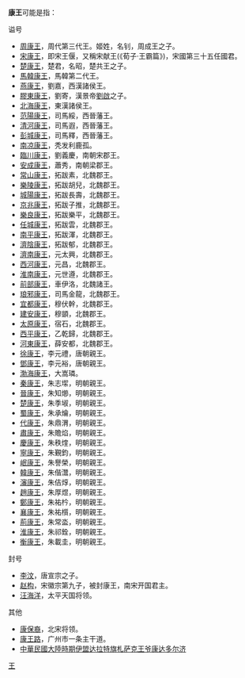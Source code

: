 '''康王'''可能是指：
;谥号
* [[周康王|周康王]]，周代第三代王。姬姓，名钊，周成王之子。
* [[宋康王|宋康王]]，即宋王偃，又稱宋献王(《荀子·王霸篇》)，宋國第三十五任國君。
* [[楚康王|楚康王]]，楚君，名昭，楚共王之子。
* [[康王_(馬韓)|馬韓康王]]，馬韓第二代王。
* [[劉嘉_(燕王)|燕康王]]，劉嘉，西漢諸侯王。
* [[膠東康王|膠東康王]]，劉寄，漢景帝[[劉啟|劉啟]]之子。
* [[北海康王|北海康王]]，東漢諸侯王。
* [[司馬綏|范陽康王]]，司馬綏，西晉藩王。
* [[司馬遐|清河康王]]，司馬遐，西晉藩王。
* [[司馬釋|彭城康王]]，司馬釋，西晉藩王。
* [[南凉康王|南凉康王]]，秃发利鹿孤。
* [[劉義慶|臨川康王]]，劉義慶，南朝宋郡王。
* [[蕭秀|安成康王]]，蕭秀，南朝梁郡王。
* [[拓跋素|常山康王]]，拓跋素，北魏郡王。
* [[拓跋胡兒|樂陵康王]]，拓跋胡兒，北魏郡王。
* [[拓跋長壽|城陽康王]]，拓跋長壽，北魏郡王。
* [[拓跋子推|京兆康王]]，拓跋子推，北魏郡王。
* [[拓跋樂平|樂良康王]]，拓跋樂平，北魏郡王。
* [[拓跋雲|任城康王]]，拓跋雲，北魏郡王。
* [[拓跋渾|南平康王]]，拓跋渾，北魏郡王。
* [[拓跋郁|濟陰康王]]，拓跋郁，北魏郡王。
* [[元太興|濟南康王]]，元太興，北魏郡王。
* [[元昌_(臨淮王)|西河康王]]，元昌，北魏郡王。
* [[元世遵|淮南康王]]，元世遵，北魏郡王。
* [[車伊洛|前部康王]]，車伊洛，北魏諸王。
* [[司馬金龍|琅邪康王]]，司馬金龍，北魏郡王。
* [[穆伏幹|宜都康王]]，穆伏幹，北魏郡王。
* [[穆顗|建安康王]]，穆顗，北魏郡王。
* [[宿石|太原康王]]，宿石，北魏郡王。
* [[乙乾歸|西平康王]]，乙乾歸，北魏郡王。
* [[薛安都|河東康王]]，薛安都，北魏郡王。
* [[李元禮|徐康王]]，李元禮，唐朝親王。
* [[李元裕|鄧康王]]，李元裕，唐朝親王。
* [[渤海康王|渤海康王]]，大嵩璘。
* [[朱志𡐤|秦康王]]，朱志𡐤，明朝親王。
* [[朱知㸅|晉康王]]，朱知㸅，明朝親王。
* [[朱季埱|楚康王]]，朱季埱，明朝親王。
* [[朱承爚|蜀康王]]，朱承爚，明朝親王。
* [[朱鼎渭|代康王]]，朱鼎渭，明朝親王。
* [[朱贍焰|肅康王]]，朱贍焰，明朝親王。
* [[朱秩煃|慶康王]]，朱秩煃，明朝親王。
* [[朱覲鈞|寧康王]]，朱覲鈞，明朝親王。
* [[朱譽榮|岷康王]]，朱譽榮，明朝親王。
* [[朱偕灊|韓康王]]，朱偕灊，明朝親王。
* [[朱佶焞|瀋康王]]，朱佶焞，明朝親王。
* [[朱厚煜|趙康王]]，朱厚煜，明朝親王。
* [[朱祐枔|鄭康王]]，朱祐枔，明朝親王。
* [[朱祐櫍|襄康王]]，朱祐櫍，明朝親王。
* [[朱常泴|荊康王]]，朱常泴，明朝親王。
* [[朱祁銓|淮康王]]，朱祁銓，明朝親王。
* [[朱載圭|衡康王]]，朱載圭，明朝親王。
;封号
* [[李汶_(康王)|李汶]]，唐宣宗之子。
* [[赵构|赵构]]，宋徽宗第九子，被封康王，南宋开国君主。
* [[汪海洋|汪海洋]]，太平天国将领。
;其他
* [[康保裔|康保裔]]，北宋将领。
* [[康王路|康王路]]，广州市一条主干道。
* [[中華民國大陸時期|中華民國大陸時期]][[伊盟|伊盟]][[达拉特旗|达拉特旗]][[札萨克制度|札萨克王爷]][[康达多尔济|康达多尔济]]
{{消歧义|K康|Cat=二字人名消歧义}}

[[Category:諡康|王]]